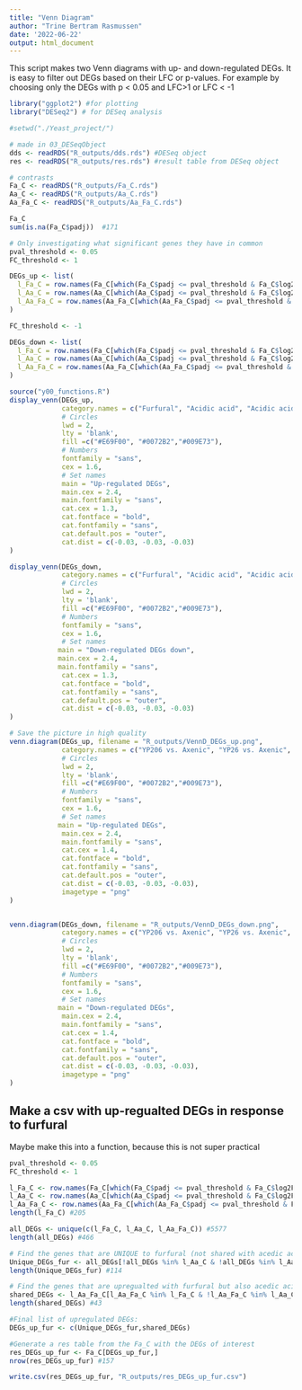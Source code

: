 ```yaml
---
title: "Venn Diagram"
author: "Trine Bertram Rasmussen"
date: '2022-06-22'
output: html_document
---
```


This script makes two Venn diagrams with up- and down-regulated DEGs. 
It is easy to filter out DEGs based on their LFC or p-values. For example by
choosing only the DEGs with p < 0.05 and LFC>1 or LFC < -1

```r

library("ggplot2") #for plotting
library("DESeq2") # for DESeq analysis

#setwd("./Yeast_project/")

# made in 03_DESeqObject
dds <- readRDS("R_outputs/dds.rds") #DESeq object
res <- readRDS("R_outputs/res.rds") #result table from DESeq object

# contrasts
Fa_C <- readRDS("R_outputs/Fa_C.rds")
Aa_C <- readRDS("R_outputs/Aa_C.rds")
Aa_Fa_C <- readRDS("R_outputs/Aa_Fa_C.rds")

Fa_C
sum(is.na(Fa_C$padj))  #171

```



```r
# Only investigating what significant genes they have in common
pval_threshold <- 0.05
FC_threshold <- 1

DEGs_up <- list(
  l_Fa_C = row.names(Fa_C[which(Fa_C$padj <= pval_threshold & Fa_C$log2FoldChange>FC_threshold ), ]),
  l_Aa_C = row.names(Aa_C[which(Aa_C$padj <= pval_threshold & Fa_C$log2FoldChange>FC_threshold ), ]),
  l_Aa_Fa_C = row.names(Aa_Fa_C[which(Aa_Fa_C$padj <= pval_threshold & Fa_C$log2FoldChange>FC_threshold ), ])
)

FC_threshold <- -1

DEGs_down <- list(
  l_Fa_C = row.names(Fa_C[which(Fa_C$padj <= pval_threshold & Fa_C$log2FoldChange<FC_threshold ), ]),
  l_Aa_C = row.names(Aa_C[which(Aa_C$padj <= pval_threshold & Fa_C$log2FoldChange<FC_threshold ), ]),
  l_Aa_Fa_C = row.names(Aa_Fa_C[which(Aa_Fa_C$padj <= pval_threshold & Fa_C$log2FoldChange<FC_threshold ), ])
)

source("y00_functions.R")
display_venn(DEGs_up,
             category.names = c("Furfural", "Acidic acid", "Acidic acid + furfural"),
             # Circles
             lwd = 2,
             lty = 'blank',
             fill =c("#E69F00", "#0072B2","#009E73"),
             # Numbers
             fontfamily = "sans",
             cex = 1.6,
             # Set names
             main = "Up-regulated DEGs",
             main.cex = 2.4,
             main.fontfamily = "sans",
             cat.cex = 1.3,
             cat.fontface = "bold",
             cat.fontfamily = "sans",
             cat.default.pos = "outer",
             cat.dist = c(-0.03, -0.03, -0.03)
)

display_venn(DEGs_down,
             category.names = c("Furfural", "Acidic acid", "Acidic acid + furfural"),
             # Circles
             lwd = 2,
             lty = 'blank',
             fill =c("#E69F00", "#0072B2","#009E73"),
             # Numbers
             fontfamily = "sans",
             cex = 1.6,
             # Set names
            main = "Down-regulated DEGs down",
            main.cex = 2.4,
            main.fontfamily = "sans",
             cat.cex = 1.3,
             cat.fontface = "bold",
             cat.fontfamily = "sans",
             cat.default.pos = "outer",
             cat.dist = c(-0.03, -0.03, -0.03)
)

```


```r

# Save the picture in high quality
venn.diagram(DEGs_up, filename = "R_outputs/VennD_DEGs_up.png",
             category.names = c("YP206 vs. Axenic", "YP26 vs. Axenic", "NonAxenic vs. Axenic"),
             # Circles
             lwd = 2,
             lty = 'blank',
             fill =c("#E69F00", "#0072B2","#009E73"),
             # Numbers
             fontfamily = "sans",
             cex = 1.6,
             # Set names
            main = "Up-regulated DEGs",
             main.cex = 2.4,
             main.fontfamily = "sans",
             cat.cex = 1.4,
             cat.fontface = "bold",
             cat.fontfamily = "sans",
             cat.default.pos = "outer",
             cat.dist = c(-0.03, -0.03, -0.03),
             imagetype = "png"
)


venn.diagram(DEGs_down, filename = "R_outputs/VennD_DEGs_down.png",
             category.names = c("YP206 vs. Axenic", "YP26 vs. Axenic", "NonAxenic vs. Axenic"),
             # Circles
             lwd = 2,
             lty = 'blank',
             fill =c("#E69F00", "#0072B2","#009E73"),
             # Numbers
             fontfamily = "sans",
             cex = 1.6,
             # Set names
            main = "Down-regulated DEGs",
             main.cex = 2.4,
             main.fontfamily = "sans",
             cat.cex = 1.4,
             cat.fontface = "bold",
             cat.fontfamily = "sans",
             cat.default.pos = "outer",
             cat.dist = c(-0.03, -0.03, -0.03),
             imagetype = "png"
)

```

## Make a csv with up-regualted DEGs in response to furfural

Maybe make this into a function, because this is not super practical

```r
pval_threshold <- 0.05
FC_threshold <- 1

l_Fa_C <- row.names(Fa_C[which(Fa_C$padj <= pval_threshold & Fa_C$log2FoldChange>FC_threshold ), ])
l_Aa_C <- row.names(Aa_C[which(Aa_C$padj <= pval_threshold & Fa_C$log2FoldChange>FC_threshold ), ])
l_Aa_Fa_C <- row.names(Aa_Fa_C[which(Aa_Fa_C$padj <= pval_threshold & Fa_C$log2FoldChange>FC_threshold ), ])
length(l_Fa_C) #205

all_DEGs <- unique(c(l_Fa_C, l_Aa_C, l_Aa_Fa_C)) #5577
length(all_DEGs) #466

# Find the genes that are UNIQUE to furfural (not shared with acedic acid)
Unique_DEGs_fur <- all_DEGs[!all_DEGs %in% l_Aa_C & !all_DEGs %in% l_Aa_Fa_C] 
length(Unique_DEGs_fur) #114

# Find the genes that are upregualted with furfural but also acedic acid
shared_DEGs <- l_Aa_Fa_C[l_Aa_Fa_C %in% l_Fa_C & !l_Aa_Fa_C %in% l_Aa_C]
length(shared_DEGs) #43

#Final list of upregulated DEGs:
DEGs_up_fur <- c(Unique_DEGs_fur,shared_DEGs)

#Generate a res table from the Fa_C with the DEGs of interest
res_DEGs_up_fur <- Fa_C[DEGs_up_fur,]
nrow(res_DEGs_up_fur) #157

write.csv(res_DEGs_up_fur, "R_outputs/res_DEGs_up_fur.csv")

```





